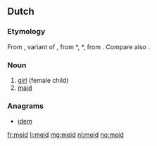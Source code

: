 ==Dutch==

===Etymology===
From {{etyl|dum|nl}} {{term|meit|lang=dum}}, variant of {{term|meget|lang=dum}}, from {{etyl|odt|nl}} *{{term||megith|lang=odt}}, *{{term||magath|lang=odt}}, from {{etyl|gem-pro|nl}} {{recons|magaþs|lang=gem-pro}}. Compare also {{term|maagd|lang=nl}}.

===Noun===
{{nl-noun|f|meiden|meisje}}

# [[girl]] (female child)
# [[maid]]

===Anagrams===
* [[idem#Dutch|idem]]

[[fr:meid]]
[[li:meid]]
[[mg:meid]]
[[nl:meid]]
[[no:meid]]